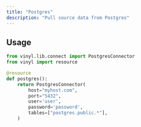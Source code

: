 ```yaml
---
title: "Postgres"
description: "Pull source data from Postgres"
---
```


## Usage

```python
from vinyl.lib.connect import PostgresConnector
from vinyl import resource

@resource
def postgres():
    return PostgresConnector(
        host="myhost.com",
        port="5432",
        user='user',
        password='password',
        tables=["postgres.public.*"],
    )
```
